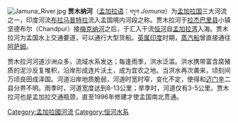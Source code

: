 [[File:Jamuna_River.jpg|thumb]]
'''贾木纳河'''（[[孟加拉语|孟加拉语]]：যমুনা ''Jomuna''）为[[孟加拉国|孟加拉国]]三大河流之一，印度河流[[布拉马普特拉河|布拉马普特拉]]流入孟国境内河段之称。贾木拉河于[[拉杰巴里县|拉杰巴里县]]小镇坚德布尔（Chandpur）接[[梅克納河|梅克纳河]]之后，于{{link-en|瓜伦多卡德|Goalundo Ghat}}汇入干流[[恒河|恒河]]自[[孟加拉湾|孟加拉湾]]入海。贾木拉河为孟国水上交通要道，可以通行大型货船。[[英属印度|英属印度]]时期，[[蒸汽船|蒸汽船]]曾直接通往[[阿萨姆邦|阿萨姆]]。

贾木拉河河道沙洲众多，流域水系发达；每逢雨季，洪水泛滥。洪水携带富含腐殖质的泥沙反复堆积，沿岸形成连片沃土，成为宜农之地。当洪水再次袭来，顷刻间万顷良田成泽国。河道沿岸地质脆弱，河道时宽时窄，变化不定，使得{{link-en|巴布纳|Pabna}}和[[迈门辛|迈门辛]]二县分界不明。雨季时，河道宽度达到8-13公里；旱季时，河道仅有3-5公里。贾木拉河也是孟加拉交通瓶颈，直至1996年修建{{link-en|贾木拉大桥|Jamuna Bridge}}才使孟国南北贯通。
{{Coord|23|48|49|N|89|45|4|E|type:waterbody_region:BD_dim:300km|display=title}}
[[Category:孟加拉國河流|Category:孟加拉國河流]]
[[Category:恒河水系|Category:恒河水系]]